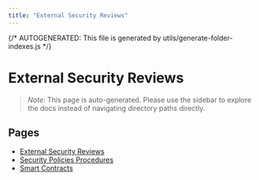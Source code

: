 ```yaml
---
title: "External Security Reviews"
---
```


{/* AUTOGENERATED: This file is generated by utils/generate-folder-indexes.js */}

# External Security Reviews

> _Note:_ This page is auto-generated. Please use the sidebar to explore the docs instead of navigating directory paths directly.

## Pages

- [External Security Reviews](/external-security-reviews/overview)
- [Security Policies Procedures](/external-security-reviews/security-policies-procedures)
- [Smart Contracts](/external-security-reviews/smart-contracts)
